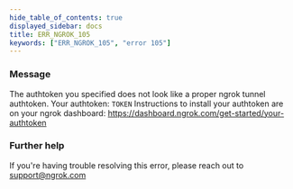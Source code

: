 ```yaml
---
hide_table_of_contents: true
displayed_sidebar: docs
title: ERR_NGROK_105
keywords: ["ERR_NGROK_105", "error 105"]
---
```


### Message

The authtoken you specified does not look like a proper ngrok tunnel authtoken.
Your authtoken: `TOKEN`
Instructions to install your authtoken are on your ngrok dashboard:
https://dashboard.ngrok.com/get-started/your-authtoken

### Further help

If you're having trouble resolving this error, please reach out to [support@ngrok.com](mailto:support@ngrok.com?subject=Help%20with%20ERR_NGROK_105)
